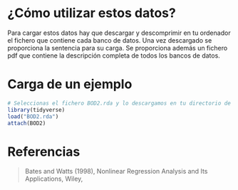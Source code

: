# ¿Cómo utilizar estos datos?

Para cargar estos datos hay que descargar y descomprimir en tu ordenador el fichero que contiene cada banco de datos. Una vez descargado se proporciona la sentencia para su carga. Se proporciona además un fichero pdf que contiene la descripción completa de todos los bancos de datos. 

# Carga de un ejemplo
```r
# Seleccionas el fichero BOD2.rda y lo descargamos en tu directorio de trabajo. Abrimos la sesión de trabajo y ejcecutamos las sentencias siguientes
library(tidyverse)
load("BOD2.rda")
attach(BOD2)
```

# Referencias
>Bates and Watts (1998), Nonlinear Regression Analysis and Its Applications, Wiley,
